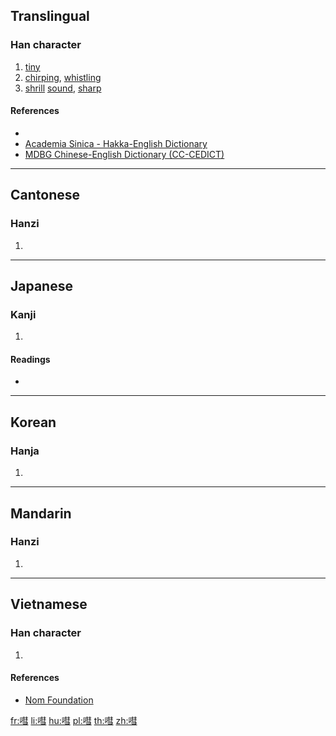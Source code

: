 ==Translingual==

===Han character===
{{Han char|rn=30|rad=口|as=11|sn=14|four=65071|canj=RQJM,RQJS|ids=⿰口彗}}

# [[tiny]]
# [[chirp]]ing, [[whistling]]
# [[shrill]] [[sound]], [[sharp]]

====References====
* {{Han ref|kx=0205.270|dkj=04196|dj=0428.200|hdz=10672.080|uh=5612|ud=22034|bh=E14A|bd=57674}}
* [http://minhakka.ling.sinica.edu.tw/bkg/hakyin/search.php?DETAIL=1&LIMIT=id=6374&dbname=su_tian_1&graph=2 Academia Sinica - Hakka-English Dictionary]
* [http://www.mdbg.net/chindict/chindict.php?page=worddict&wdrst=1&wdqb=%E5%98%92 MDBG Chinese-English Dictionary (CC-CEDICT)]

----

==Cantonese==

===Hanzi===
{{yue-hanzi|jyut=|y=wai3}}

# {{defn|lang=yue|sort=口11}}

----

==Japanese==

===Kanji===
{{ja-kanji|grade=|rs=口11}}

# {{defn|lang=ja|sort=口11}}

====Readings====
* {{ja-readings|on=[[けい]] (kei), [[け]] (ke)|kun=}}

----

==Korean==

===Hanja===
{{ko-hanja|hangeul=혜|rv=hye|mr=hye}}

# {{defn|lang=ko|sort=口11}}

----

==Mandarin==

===Hanzi===
{{cmn-hanzi|pin=[[huì]] ([[hui4]]), [[ǒu]] ([[ou3]]), [[òu]] ([[ou4]])|wg=hui<sup>4</sup>, ou<sup>3</sup>, ou<sup>4</sup>}}

# {{defn|lang=cmn|sort=口11}}

----

==Vietnamese==

===Han character===
{{vi-hantu|[[toé]]|rs=口11}}

# {{defn|lang=vi|sort=口11}}

====References====
* [http://nomfoundation.org/common/nom_details.php?codepoint=5612 Nom Foundation]

[[fr:嘒]]
[[li:嘒]]
[[hu:嘒]]
[[pl:嘒]]
[[th:嘒]]
[[zh:嘒]]